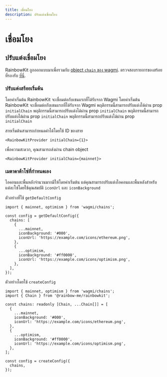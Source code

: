 ```yaml
---
title: เชื่อมโยง
description: ปรับแต่งเชื่อมโยง
---
```


# เชื่อมโยง

## ปรับแต่งเชื่อมโยง

RainbowKit ถูกออกแบบมาเพื่อรวมกับ [object `chain` ของ wagmi](https://wagmi.sh/react/chains). ตรวจสอบรายการของสร้อยที่รองรับ [ที่นี่](https://wagmi.sh/react/chains#supported-chains).

### ปรับแต่งสร้อยเริ่มต้น

โดยค่าเริ่มต้น RainbowKit จะเชื่อมต่อกับเชนแรกที่ได้รับจาก Wagmi โดยค่าเริ่มต้น RainbowKit จะเชื่อมต่อกับเชนแรกที่ได้รับจาก Wagmi พฤติกรรมนี้สามารถปรับแต่งได้ผ่าน prop `initialChain` พฤติกรรมนี้สามารถปรับแต่งได้ผ่าน prop `initialChain` พฤติกรรมนี้สามารถปรับแต่งได้ผ่าน prop `initialChain` พฤติกรรมนี้สามารถปรับแต่งได้ผ่าน prop `initialChain`

สายเริ่มต้นสามารถกำหนดค่าได้โดยใช้ ID ของสาย

```tsx
<RainbowKitProvider initialChain={1}>
```

เพื่อความสะดวก, คุณสามารถส่งผ่าน chain object

```tsx
<RainbowKitProvider initialChain={mainnet}>
```

### เมตาดาต้าโซ่ที่กำหนดเอง

ไอคอนและพื้นหลังจำนวนมากมีให้โดยค่าเริ่มต้น แต่คุณสามารถปรับแต่งไอคอนและพื้นหลังสำหรับแต่ละโซ่โดยใช้คุณสมบัติ `iconUrl` และ `iconBackground`

ตัวอย่างที่ใช้ `getDefaultConfig`

```tsx
import { mainnet, optimism } from 'wagmi/chains';

const config = getDefaultConfig({
  chains: [
    {
      ...mainnet,
      iconBackground: '#000',
      iconUrl: 'https://example.com/icons/ethereum.png',
    },
    {
      ...optimism,
      iconBackground: '#ff0000',
      iconUrl: 'https://example.com/icons/optimism.png',
    },
  ],
});
```

ตัวอย่างโดยใช้ `createConfig`

```tsx
import { mainnet, optimism } from 'wagmi/chains';
import { Chain } from '@rainbow-me/rainbowkit';

const chains: readonly [Chain, ...Chain[]] = [
  {
    ...mainnet,
    iconBackground: '#000',
    iconUrl: 'https://example.com/icons/ethereum.png',
  },
  {
    ...optimism,
    iconBackground: '#ff0000',
    iconUrl: 'https://example.com/icons/optimism.png',
  },
];

const config = createConfig({
  chains,
});
```
